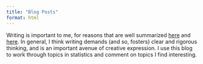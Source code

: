 ```yaml
---
title: "Blog Posts"
format: html
---
```


Writing is important to me, for reasons that are well summarized [here](https://paulgraham.com/words.html) and [here](https://jsomers.net/blog/more-people-should-write). In general, I think writing demands (and so, fosters) clear and rigorous thinking, and is an important avenue of creative expression. I use this blog to work through topics in statistics and comment on topics I find interesting. 

